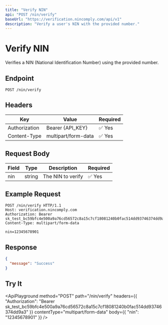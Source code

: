 ```yaml
---
title: "Verify NIN"
api: "POST /nin/verify"
baseUrl: "https://verification.nincomply.com/api/v1"
description: "Verify a user's NIN with the provided number."
---
```


# Verify NIN

Verifies a NIN (National Identification Number) using the provided number.

## Endpoint

```http
POST /nin/verify
```

## Headers

| Key            | Value                                | Required |
|----------------|--------------------------------------|----------|
| Authorization  | Bearer {API_KEY}                     | ✅ Yes   |
| Content-Type   | multipart/form-data                  | ✅ Yes   |

## Request Body

| Field | Type   | Description       | Required |
|-------|--------|-------------------|----------|
| nin   | string | The NIN to verify | ✅ Yes   |

## Example Request

```http
POST /nin/verify HTTP/1.1
Host: verification.nincomply.com
Authorization: Bearer sk_test_bc59bfc4e500a9a76cd56572c8a15c7cf18081240b0fac514dd93746374dd9a3
Content-Type: multipart/form-data

nin=12345678901
```

## Response

```json
{
  "message": "Success"
}
```

## Try It

<ApiPlayground
  method="POST"
  path="/nin/verify"
  headers={{
    "Authorization": "Bearer sk_test_bc59bfc4e500a9a76cd56572c8a15c7cf18081240b0fac514dd93746374dd9a3"
  }}
  contentType="multipart/form-data"
  body={{
    "nin": "12345678901"
  }}
/>
